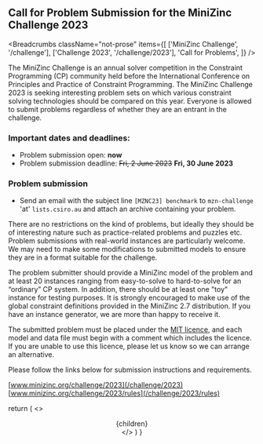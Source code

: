 
## Call for Problem Submission for the MiniZinc Challenge 2023

<Breadcrumbs
  className="not-prose"
  items={[
    ['MiniZinc Challenge', '/challenge'],
    ['Challenge 2023', '/challenge/2023'],
    'Call for Problems',
  ]}
/>

The MiniZinc Challenge is an annual solver competition in the Constraint Programming (CP) community
held before the International Conference on Principles and Practice of Constraint Programming.
The MiniZinc Challenge 2023 is seeking interesting problem sets on which various constraint solving
technologies should be compared on this year. Everyone is allowed to submit problems regardless of
whether they are an entrant in the challenge.

### Important dates and deadlines:

- Problem submission open: **now**
- Problem submission deadline: ~~Fri, 2 June 2023~~ **Fri, 30 June 2023**

### Problem submission

- Send an email with the subject line `[MZNC23] benchmark` to `mzn-challenge` 'at' `lists.csiro.au` and attach an
  archive containing your problem.

There are no restrictions on the kind of problems, but ideally they should be of interesting nature
such as practice-related problems and puzzles etc. Problem submissions with real-world instances are
particularly welcome. We may need to make some modifications to submitted models to ensure they
are in a format suitable for the challenge.

The problem submitter should provide a MiniZinc model of the problem and at least 20 instances ranging
from easy-to-solve to hard-to-solve for an “ordinary” CP system. In addition, there should be at
least one "toy" instance for testing purposes. It is strongly encouraged to make use of the global
constraint definitions provided in the MiniZinc 2.7 distribution. If you have an instance generator,
we are more than happy to receive it.

The submitted problem must be placed under the
[MIT licence](https://opensource.org/licenses/MIT), and each model and data file must begin with a
comment which includes the licence. If you are unable to use this licence, please let us know so
we can arrange an alternative.

Please follow the links below for submission instructions and
requirements.

[www.minizinc.org/challenge/2023](/challenge/2023)  
[www.minizinc.org/challenge/2023/rules](/challenge/2023/rules)

  return (
    <>
      <Head>
        <title>{`MiniZinc - Challenge 2023 Call for Problems`}</title>
      </Head>
      <Header />
      <main>
        <Container>
          <article className="prose prose-minizinc max-w-none py-6">
            {children}
          </article>
        </Container>
      </main>
      <Footer />
    </>
  )
}
